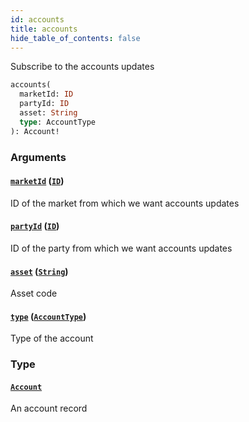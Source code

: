 ```yaml
---
id: accounts
title: accounts
hide_table_of_contents: false
---
```



Subscribe to the accounts updates

```graphql
accounts(
  marketId: ID
  partyId: ID
  asset: String
  type: AccountType
): Account!
```


### Arguments

#### [`marketId`](#) ([`ID`](/mainnet/api/graphql/scalars/id))

ID of the market from which we want accounts updates


#### [`partyId`](#) ([`ID`](/mainnet/api/graphql/scalars/id))

ID of the party from which we want accounts updates


#### [`asset`](#) ([`String`](/mainnet/api/graphql/scalars/string))

Asset code


#### [`type`](#) ([`AccountType`](/mainnet/api/graphql/enums/account-type))

Type of the account


### Type

#### [`Account`](/mainnet/api/graphql/objects/account)

An account record




